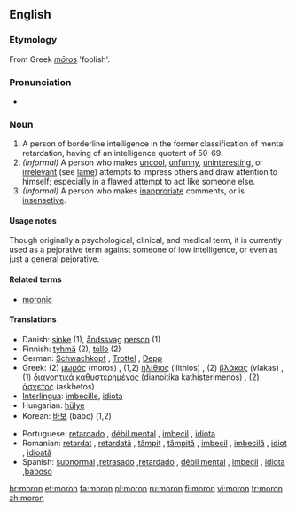 ==English==
{{wikipedia|Moron (psychology)}}
===Etymology===
From Greek ''[[mōros]]'' 'foolish'.

===Pronunciation===
* {{IPA|/mɔrɒn/}}

===Noun===
{{en-noun}}

# A person of borderline intelligence in the former classification of mental retardation, having of an intelligence quotent of 50-69.
# ''(Informal)'' A person who makes [[uncool]], [[unfunny]], [[uninteresting]], or [[irrelevant]] (see [[lame]]) attempts to impress others and draw attention to himself; especially in a flawed attempt to act like someone else.
# ''(Informal)'' A person who makes [[inapproriate]] comments, or is [[insensetive]].

====Usage notes====
Though originally a psychological, clinical, and medical term, it is currently used as a pejorative term against someone of low intelligence, or even as just a general pejorative.

====Related terms====
*[[moronic]]

====Translations====
{{rfc-trans}}
{{top}}
*Danish: [[sinke]] (1), [[åndssvag]] [[person]] (1)
*Finnish: [[tyhmä]] (2), [[tollo]] (2)
*German: [[Schwachkopf]] {{m}}, [[Trottel]] {{m}}, [[Depp]] {{m}}
*Greek: (2) [[μωρός]] (moros) {{m}}, (1,2) [[ηλίθιος]] (ilithios) {{m}}, (2) [[βλάκας]] (vlakas) {{m}}, (1) [[διανοητικά καθυστερημένος]] (dianoitika kathisterimenos) {{m}}, (2) [[άσχετος]] (askhetos) {{m}}
*[[Interlingua]]: [[imbecille]], [[idiota]]
*Hungarian: [[hülye]]
*Korean: [[바보]] (babo) (1,2) 
{{mid}}
*Portuguese: [[retardado]] {{m}}, [[débil mental]] {{mf}}, [[imbecil]] {{mf}}, [[idiota]] {{mf}}
*Romanian: [[retardat]] {{m}}, [[retardată]] {{f}}, [[tâmpit]] {{m}}, [[tâmpită]] {{f}}, [[imbecil]] {{m}}, [[imbecilă]] {{f}}, [[idiot]] {{m}}, [[idioată]] {{f}}
*Spanish: [[subnormal]] {{mf}},[[retrasado]] {{m}},[[retardado]] {{m}}, [[débil mental]] {{mf}}, [[imbecil]] {{mf}}, [[idiota]] {{mf}},[[baboso]] {{m}}
{{bottom}}

[[br:moron]]
[[et:moron]]
[[fa:moron]]
[[pl:moron]]
[[ru:moron]]
[[fi:moron]]
[[vi:moron]]
[[tr:moron]]
[[zh:moron]]